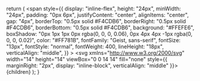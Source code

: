   return (
    <span
      style={{
        display: "inline-flex",
        height: "24px",
        minWidth: "24px",
        padding: "0px 6px",
        justifyContent: "center",
        alignItems: "center",
        gap: "4px",
        borderTop: "0.5px solid #F4CDB6",
        borderRight: "0.5px solid #F4CDB6",
        borderBottom: "0.5px solid #F4CDB6",
        background: "#FFEFE6",
        boxShadow: "0px 1px 1px 0px rgba(0, 0, 0, 0.06), 0px 4px 4px -1px rgba(0, 0, 0, 0.02)",
        color: "#FF781B",
        fontFamily: "Geist, sans-serif",
        fontSize: "13px",
        fontStyle: "normal",
        fontWeight: 400,
        lineHeight: "18px",
        verticalAlign: "middle",
      }}
    >
      <svg xmlns="http://www.w3.org/2000/svg" width="14" height="14" viewBox="0 0 14 14" fill="none" style={{ marginRight: "2px", display: "inline-block", verticalAlign: "middle" }}>
        <path fillRule="evenodd" clipRule="evenodd" d="M2.33329 4.08333C2.33329 2.79467 3.37796 1.75 4.66663 1.75C4.98879 1.75 5.24996 2.01117 5.24996 2.33333C5.24996 2.6555 4.98879 2.91667 4.66663 2.91667C4.02229 2.91667 3.49996 3.439 3.49996 4.08333V5.83333C3.49996 6.28157 3.33146 6.69037 3.05435 7C3.33146 7.30963 3.49996 7.71843 3.49996 8.16667L3.49996 9.91667C3.49996 10.561 4.02229 11.0833 4.66663 11.0833C4.98879 11.0833 5.24996 11.3445 5.24996 11.6667C5.24996 11.9888 4.98879 12.25 4.66663 12.25C3.37796 12.25 2.33329 11.2053 2.33329 9.91667L2.33329 8.16667C2.33329 7.84449 2.07212 7.58333 1.74996 7.58333C1.4278 7.58333 1.16663 7.32218 1.16663 7C1.16663 6.67783 1.4278 6.41667 1.74996 6.41667C2.07212 6.41667 2.33329 6.15551 2.33329 5.83333L2.33329 4.08333ZM8.74996 2.33333C8.74996 2.01117 9.01112 1.75 9.33329 1.75C10.6219 1.75 11.6666 2.79467 11.6666 4.08333V5.83333C11.6666 6.15551 11.9278 6.41667 12.25 6.41667C12.5721 6.41667 12.8333 6.67783 12.8333 7C12.8333 7.32218 12.5721 7.58333 12.25 7.58333C11.9278 7.58333 11.6666 7.84449 11.6666 8.16667V9.91667C11.6666 11.2053 10.6219 12.25 9.33329 12.25C9.01112 12.25 8.74996 11.9888 8.74996 11.6667C8.74996 11.3445 9.01112 11.0833 9.33329 11.0833C9.97764 11.0833 10.5 10.561 10.5 9.91667V8.16667C10.5 7.71843 10.6685 7.30963 10.9456 7C10.6685 6.69037 10.5 6.28157 10.5 5.83333V4.08333C10.5 3.439 9.97764 2.91667 9.33329 2.91667C9.01112 2.91667 8.74996 2.6555 8.74996 2.33333Z" fill="#F18039"/>
      </svg>
      {children}
    </span>
  );
} 